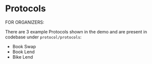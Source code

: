 # Protocols


<Callout>
FOR ORGANIZERS:

There are 3 example Protocols shown in the demo and are present in codebase under `protocol/protocols`:

- Book Swap
- Book Lend
- Bike Lend
</Callout>
